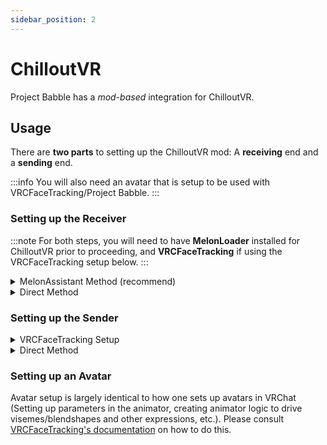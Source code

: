 ```yaml
---
sidebar_position: 2
---
```


# ChilloutVR

Project Babble has a *mod-based* integration for ChilloutVR.

## Usage

There are **two parts** to setting up the ChilloutVR mod: A **receiving** end and a **sending** end.

:::info
You will also need an avatar that is setup to be used with VRCFaceTracking/Project Babble.
:::

### Setting up the Receiver
:::note
For both steps, you will need to have **MelonLoader** installed for ChilloutVR prior to proceeding, and **VRCFaceTracking** if using the VRCFaceTracking setup below.
:::

<details>
  <summary>MelonAssistant Method (recommend)</summary>

    1. Install [MelonAssistant for ChilloutVR](https://github.com/knah/CVRMelonAssistant/)
    1. Install Kafeijao's OSC Mod using MelonAssistant
    1. Install UI Expansion Kit using MelonAssistant. *This is required to change mod settings in game.*
  ---
  <div style={{
    width: '90%',
    height: 'auto',
    margin: 'auto',
    display: 'flex'
  }}>
  </div>
</details>

<details>
  <summary>Direct Method</summary>

    1. Manually install Kafeijao's OSC Mod using MelonAssistant
    1. Manually install UI Expansion Kit using MelonAssistant. *This is required to change mod settings in game.*
  ---
  <div style={{
    width: '90%',
    height: 'auto',
    margin: 'auto',
    display: 'flex'
  }}>
  </div>
</details>

### Setting up the Sender

<details>
  <summary>VRCFaceTracking Setup</summary>

    1. In Kafeijao's OSC Mod settings, turn on "VRCFT Compatibility".  
    ::warning
    In doing this, any other OSC information being sent to CVR won't work.
    :::

  ---
  <div style={{
    width: '90%',
    height: 'auto',
    margin: 'auto',
    display: 'flex'
  }}>
  </div>
</details>

<details>
  <summary>Direct Method</summary>

    1. In settings for Babble, set the OSC address port from its default `8888` to `9000`.
    1. Make sure to set the location prefix to `/avatar/parameters`.
  ---
  <div style={{
    width: '90%',
    height: 'auto',
    margin: 'auto',
    display: 'flex'
  }}>
  </div>
</details>

### Setting up an Avatar

Avatar setup is largely identical to how one sets up avatars in VRChat (Setting up parameters in the animator, creating animator logic to drive visemes/blendshapes and other expressions, etc.). Please consult [VRCFaceTracking's documentation](https://docs.vrcft.io/docs/category/avatar-setup) on how to do this.
